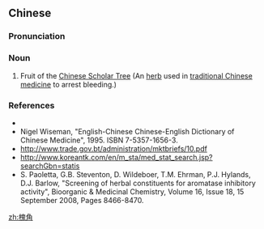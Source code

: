 ==Chinese==
{{zh-forms}}

===Pronunciation===
{{zh-pron
|m=huáijiǎo
|cat=n
}}

===Noun===
{{zh-noun}}

# Fruit of the [[w:Sophora japonica|Chinese Scholar Tree]] (An [[herb]] used in [[traditional Chinese medicine]] to arrest bleeding.)

===References===
* {{pedialite|槐角|lang=zh}}
* Nigel Wiseman, "English-Chinese Chinese-English Dictionary of Chinese Medicine", 1995. ISBN 7-5357-1656-3.
* http://www.trade.gov.bt/administration/mktbriefs/10.pdf
* http://www.koreantk.com/en/m_sta/med_stat_search.jsp?searchGbn=statis
* S. Paoletta, G.B. Steventon, D. Wildeboer, T.M. Ehrman, P.J. Hylands, D.J. Barlow, "Screening of herbal constituents for aromatase inhibitory activity", Bioorganic & Medicinal Chemistry, Volume 16, Issue 18, 15 September 2008, Pages 8466-8470.

[[zh:槐角]]